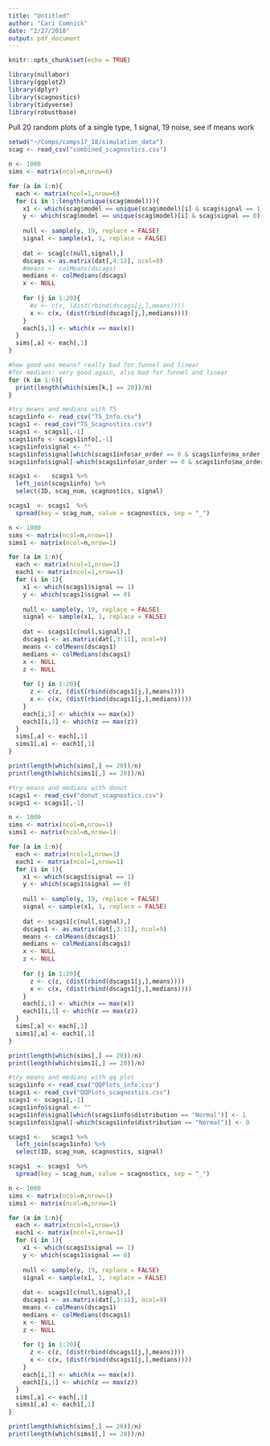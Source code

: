 ```yaml
---
title: "Untitled"
author: "Cari Comnick"
date: "2/27/2018"
output: pdf_document
---
```


```r
knitr::opts_chunk$set(echo = TRUE)
```

```r
library(nullabor)
library(ggplot2)
library(dplyr)
library(scagnostics)
library(tidyverse)
library(robustbase)
```

Pull 20 random plots of a single type, 1 signal, 19 noise, see if means work
```r
setwd("~/Comps/comps17_18/simulation_data")
scag <- read_csv("combined_scagnostics.csv")
```

```r
n <- 1000
sims <- matrix(ncol=n,nrow=6)

for (a in 1:n){
  each <- matrix(ncol=1,nrow=6)
  for (i in 1:length(unique(scag$model))){
    x1 <- which(scag$model == unique(scag$model)[i] & scag$signal == 1)
    y <- which(scag$model == unique(scag$model)[i] & scag$signal == 0)
    
    null <- sample(y, 19, replace = FALSE)
    signal <- sample(x1, 1, replace = FALSE)
    
    dat <- scag[c(null,signal),]
    dscags <- as.matrix(dat[,4:12], ncol=9)
    #means <- colMeans(dscags)
    medians <- colMedians(dscags)
    x <- NULL
    
    for (j in 1:20){
      #x <- c(x, (dist(rbind(dscags[j,],means))))
      x <- c(x, (dist(rbind(dscags[j,],medians))))
    }
    each[i,1] <- which(x == max(x))
  }
  sims[,a] <- each[,1] 
}

#how good was means? really bad for funnel and linear
#for medians: very good again, also bad for funnel and linear
for (k in 1:6){
  print(length(which(sims[k,] == 20))/n)
}
```

```r
#try means and medians with TS 
scags1info <- read_csv("TS_Info.csv")
scags1 <- read_csv("TS_Scagnostics.csv")
scags1 <- scags1[,-1]
scags1info <- scags1info[,-1]
scags1info$signal <- ""
scags1info$signal[which(scags1info$ar_order == 0 & scags1info$ma_order == 0)] <- 0
scags1info$signal[-which(scags1info$ar_order == 0 & scags1info$ma_order == 0)] <- 1

scags1 <-   scags1 %>%
  left_join(scags1info) %>%
  select(ID, scag_num, scagnostics, signal)

scags1  <- scags1  %>%
  spread(key = scag_num, value = scagnostics, sep = "_")

n <- 1000
sims <- matrix(ncol=n,nrow=1)
sims1 <- matrix(ncol=n,nrow=1)

for (a in 1:n){
  each <- matrix(ncol=1,nrow=1)
  each1 <- matrix(ncol=1,nrow=1)
  for (i in 1){
    x1 <- which(scags1$signal == 1)
    y <- which(scags1$signal == 0)
    
    null <- sample(y, 19, replace = FALSE)
    signal <- sample(x1, 1, replace = FALSE)
    
    dat <- scags1[c(null,signal),]
    dscags1 <- as.matrix(dat[,3:11], ncol=9)
    means <- colMeans(dscags1)
    medians <- colMedians(dscags1)
    x <- NULL
    z <- NULL
    
    for (j in 1:20){
      z <- c(z, (dist(rbind(dscags1[j,],means))))
      x <- c(x, (dist(rbind(dscags1[j,],medians))))
    }
    each[i,1] <- which(x == max(x))
    each1[i,1] <- which(z == max(z))
  }
  sims[,a] <- each[,1] 
  sims1[,a] <- each1[,1]
}

print(length(which(sims[,] == 20))/n)
print(length(which(sims1[,] == 20))/n)
```


```r
#try means and medians with donut
scags1 <- read_csv("donut_scagnostics.csv")
scags1 <- scags1[,-1]

n <- 1000
sims <- matrix(ncol=n,nrow=1)
sims1 <- matrix(ncol=n,nrow=1)

for (a in 1:n){
  each <- matrix(ncol=1,nrow=1)
  each1 <- matrix(ncol=1,nrow=1)
  for (i in 1){
    x1 <- which(scags1$signal == 1)
    y <- which(scags1$signal == 0)
    
    null <- sample(y, 19, replace = FALSE)
    signal <- sample(x1, 1, replace = FALSE)
    
    dat <- scags1[c(null,signal),]
    dscags1 <- as.matrix(dat[,3:11], ncol=9)
    means <- colMeans(dscags1)
    medians <- colMedians(dscags1)
    x <- NULL
    z <- NULL
    
    for (j in 1:20){
      z <- c(z, (dist(rbind(dscags1[j,],means))))
      x <- c(x, (dist(rbind(dscags1[j,],medians))))
    }
    each[i,1] <- which(x == max(x))
    each1[i,1] <- which(z == max(z))
  }
  sims[,a] <- each[,1] 
  sims1[,a] <- each1[,1]
}

print(length(which(sims[,] == 20))/n)
print(length(which(sims1[,] == 20))/n)
```

```r
#try means and medians with qq plot
scags1info <- read_csv("QQPlots_info.csv")
scags1 <- read_csv("QQPlots_scagnostics.csv")
scags1 <- scags1[,-1]
scags1info$signal <- ""
scags1info$signal[which(scags1info$distribution == "Normal")] <- 1
scags1info$signal[-which(scags1info$distribution == "Normal")] <- 0

scags1 <-   scags1 %>%
  left_join(scags1info) %>%
  select(ID, scag_num, scagnostics, signal)

scags1  <- scags1  %>%
  spread(key = scag_num, value = scagnostics, sep = "_")

n <- 1000
sims <- matrix(ncol=n,nrow=1)
sims1 <- matrix(ncol=n,nrow=1)

for (a in 1:n){
  each <- matrix(ncol=1,nrow=1)
  each1 <- matrix(ncol=1,nrow=1)
  for (i in 1){
    x1 <- which(scags1$signal == 1)
    y <- which(scags1$signal == 0)
    
    null <- sample(y, 19, replace = FALSE)
    signal <- sample(x1, 1, replace = FALSE)
    
    dat <- scags1[c(null,signal),]
    dscags1 <- as.matrix(dat[,3:11], ncol=9)
    means <- colMeans(dscags1)
    medians <- colMedians(dscags1)
    x <- NULL
    z <- NULL
    
    for (j in 1:20){
      z <- c(z, (dist(rbind(dscags1[j,],means))))
      x <- c(x, (dist(rbind(dscags1[j,],medians))))
    }
    each[i,1] <- which(x == max(x))
    each1[i,1] <- which(z == max(z))
  }
  sims[,a] <- each[,1] 
  sims1[,a] <- each1[,1]
}

print(length(which(sims[,] == 20))/n)
print(length(which(sims1[,] == 20))/n)
```